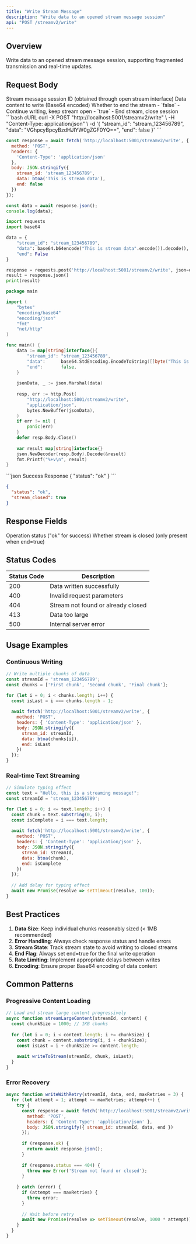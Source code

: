 ```yaml
---
title: "Write Stream Message"
description: "Write data to an opened stream message session"
api: "POST /streamv2/write"
---
```


## Overview

Write data to an opened stream message session, supporting fragmented transmission and real-time updates.

## Request Body

<ParamField body="stream_id" type="string" required>
Stream message session ID (obtained through open stream interface)
</ParamField>

<ParamField body="data" type="string" required>
Data content to write (Base64 encoded)
</ParamField>

<ParamField body="end" type="boolean" default={false}>
Whether to end the stream
- `false` - Continue writing, keep stream open
- `true` - End stream, close session
</ParamField>

<RequestExample>
```bash cURL
curl -X POST "http://localhost:5001/streamv2/write" \
  -H "Content-Type: application/json" \
  -d '{
    "stream_id": "stream_123456789",
    "data": "VGhpcyBpcyBzdHJlYW0gZGF0YQ==",
    "end": false
  }'
```

```javascript JavaScript
const response = await fetch('http://localhost:5001/streamv2/write', {
  method: 'POST',
  headers: {
    'Content-Type': 'application/json'
  },
  body: JSON.stringify({
    stream_id: 'stream_123456789',
    data: btoa('This is stream data'),
    end: false
  })
});

const data = await response.json();
console.log(data);
```

```python Python
import requests
import base64

data = {
    "stream_id": "stream_123456789",
    "data": base64.b64encode("This is stream data".encode()).decode(),
    "end": False
}

response = requests.post('http://localhost:5001/streamv2/write', json=data)
result = response.json()
print(result)
```

```go Go
package main

import (
    "bytes"
    "encoding/base64"
    "encoding/json"
    "fmt"
    "net/http"
)

func main() {
    data := map[string]interface{}{
        "stream_id": "stream_123456789",
        "data":      base64.StdEncoding.EncodeToString([]byte("This is stream data")),
        "end":       false,
    }
    
    jsonData, _ := json.Marshal(data)
    
    resp, err := http.Post(
        "http://localhost:5001/streamv2/write",
        "application/json",
        bytes.NewBuffer(jsonData),
    )
    if err != nil {
        panic(err)
    }
    defer resp.Body.Close()
    
    var result map[string]interface{}
    json.NewDecoder(resp.Body).Decode(&result)
    fmt.Printf("%+v\n", result)
}
```
</RequestExample>

<ResponseExample>
```json Success Response
{
  "status": "ok"
}
```

```json End Stream Response
{
  "status": "ok",
  "stream_closed": true
}
```
</ResponseExample>

## Response Fields

<ResponseField name="status" type="string" required>
Operation status ("ok" for success)
</ResponseField>

<ResponseField name="stream_closed" type="boolean">
Whether stream is closed (only present when end=true)
</ResponseField>

## Status Codes

| Status Code | Description |
|-------------|-------------|
| 200 | Data written successfully |
| 400 | Invalid request parameters |
| 404 | Stream not found or already closed |
| 413 | Data too large |
| 500 | Internal server error |

## Usage Examples

### Continuous Writing

```javascript
// Write multiple chunks of data
const streamId = 'stream_123456789';
const chunks = ['First chunk', 'Second chunk', 'Final chunk'];

for (let i = 0; i < chunks.length; i++) {
  const isLast = i === chunks.length - 1;
  
  await fetch('http://localhost:5001/streamv2/write', {
    method: 'POST',
    headers: { 'Content-Type': 'application/json' },
    body: JSON.stringify({
      stream_id: streamId,
      data: btoa(chunks[i]),
      end: isLast
    })
  });
}
```

### Real-time Text Streaming

```javascript
// Simulate typing effect
const text = "Hello, this is a streaming message!";
const streamId = 'stream_123456789';

for (let i = 0; i <= text.length; i++) {
  const chunk = text.substring(0, i);
  const isComplete = i === text.length;
  
  await fetch('http://localhost:5001/streamv2/write', {
    method: 'POST',
    headers: { 'Content-Type': 'application/json' },
    body: JSON.stringify({
      stream_id: streamId,
      data: btoa(chunk),
      end: isComplete
    })
  });
  
  // Add delay for typing effect
  await new Promise(resolve => setTimeout(resolve, 100));
}
```

## Best Practices

1. **Data Size**: Keep individual chunks reasonably sized (< 1MB recommended)
2. **Error Handling**: Always check response status and handle errors
3. **Stream State**: Track stream state to avoid writing to closed streams
4. **End Flag**: Always set end=true for the final write operation
5. **Rate Limiting**: Implement appropriate delays between writes
6. **Encoding**: Ensure proper Base64 encoding of data content

## Common Patterns

### Progressive Content Loading

```javascript
// Load and stream large content progressively
async function streamLargeContent(streamId, content) {
  const chunkSize = 1000; // 1KB chunks
  
  for (let i = 0; i < content.length; i += chunkSize) {
    const chunk = content.substring(i, i + chunkSize);
    const isLast = i + chunkSize >= content.length;
    
    await writeToStream(streamId, chunk, isLast);
  }
}
```

### Error Recovery

```javascript
async function writeWithRetry(streamId, data, end, maxRetries = 3) {
  for (let attempt = 1; attempt <= maxRetries; attempt++) {
    try {
      const response = await fetch('http://localhost:5001/streamv2/write', {
        method: 'POST',
        headers: { 'Content-Type': 'application/json' },
        body: JSON.stringify({ stream_id: streamId, data, end })
      });
      
      if (response.ok) {
        return await response.json();
      }
      
      if (response.status === 404) {
        throw new Error('Stream not found or closed');
      }
      
    } catch (error) {
      if (attempt === maxRetries) {
        throw error;
      }
      
      // Wait before retry
      await new Promise(resolve => setTimeout(resolve, 1000 * attempt));
    }
  }
}
```
